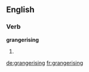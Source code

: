 ==English==

===Verb===
'''grangerising'''

# {{present participle of|grangerise}}

[[de:grangerising]]
[[fr:grangerising]]
